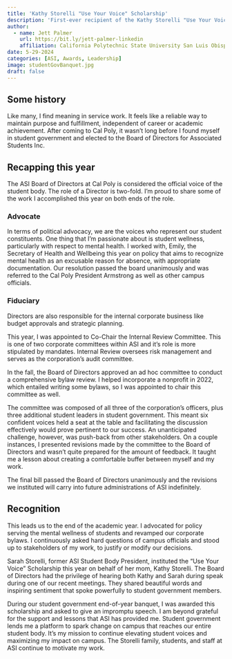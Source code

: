```yaml
---
title: 'Kathy Storelli "Use Your Voice" Scholarship'
description: 'First-ever recipient of the Kathy Storelli "Use Your Voice" Scholarship for student leaders at Cal Poly ASI.'
author:
  - name: Jett Palmer
    url: https://bit.ly/jett-palmer-linkedin
    affiliation: California Polytechnic State University San Luis Obispo; Associated Students Inc.
date: 5-29-2024
categories: [ASI, Awards, Leadership]
image: studentGovBanquet.jpg
draft: false
---
```


## Some history

Like many, I find meaning in service work. It feels like a reliable way to maintain purpose and fulfillment, independent of career or academic achievement. After coming to Cal Poly, it wasn't long before I found myself in student government and elected to the Board of Directors for Associated Students Inc.

## Recapping this year

The ASI Board of Directors at Cal Poly is considered the official voice of the student body. The role of a Director is two-fold. I'm proud to share some of the work I accomplished this year on both ends of the role.

### Advocate

In terms of political advocacy, we are the voices who represent our student constituents. One thing that I'm passionate about is student wellness, particularly with respect to mental health. I worked with, Emily, the Secretary of Health and Wellbeing this year on policy that aims to recognize mental health as an excusable reason for absence, with appropriate documentation. Our resolution passed the board unanimously and was referred to the Cal Poly President Armstrong as well as other campus officials.

### Fiduciary

Directors are also responsible for the internal corporate business like budget approvals and strategic planning.

This year, I was appointed to Co-Chair the Internal Review Committee. This is one of two corporate committees within ASI and it's role is more stipulated by mandates. Internal Review oversees risk management and serves as the corporation's audit committee.

In the fall, the Board of Directors approved an ad hoc committee to conduct a comprehensive bylaw review. I helped incorporate a nonprofit in 2022, which entailed writing some bylaws, so I was appointed to chair this committee as well.

The committee was composed of all three of the corporation's officers, plus three additional student leaders in student government. This meant six confident voices held a seat at the table and facilitating the discussion effectively would prove pertinent to our success. An unanticipated challenge, however, was push-back from other stakeholders. On a couple instances, I presented revisions made by the committee to the Board of Directors and wasn't quite prepared for the amount of feedback. It taught me a lesson about creating a comfortable buffer between myself and my work.

The final bill passed the Board of Directors unanimously and the revisions we instituted will carry into future administrations of ASI indefinitely.

## Recognition

This leads us to the end of the academic year. I advocated for policy serving the mental wellness of students and revamped our corporate bylaws. I continuously asked hard questions of campus officials and stood up to stakeholders of my work, to justify or modify our decisions.

Sarah Storelli, former ASI Student Body President, instituted the "Use Your Voice" Scholarship this year on behalf of her mom, Kathy Storelli. The Board of Directors had the privilege of hearing both Kathy and Sarah during speak during one of our recent meetings. They shared beautiful words and inspiring sentiment that spoke powerfully to student government members.

During our student government end-of-year banquet, I was awarded this scholarship and asked to give an impromptu speech. I am beyond grateful for the support and lessons that ASI has provided me. Student government lends me a platform to spark change on campus that reaches our entire student body. It's my mission to continue elevating student voices and maximizing my impact on campus. The Storelli family, students, and staff at ASI continue to motivate my work.

